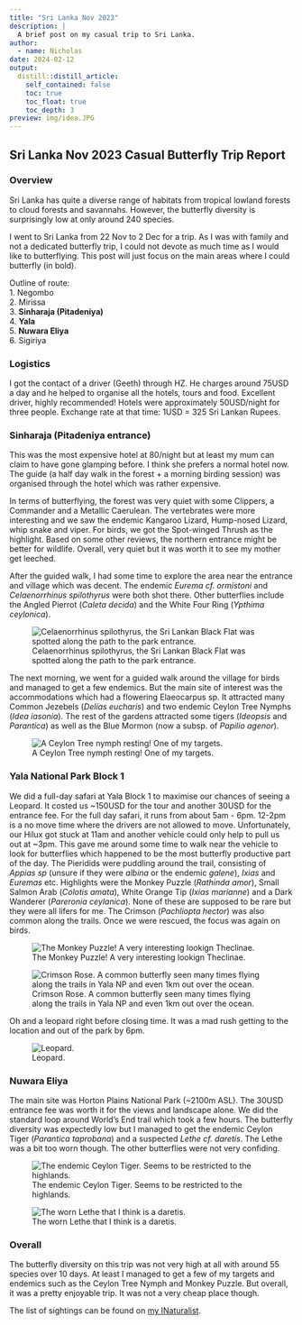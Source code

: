 ```yaml
---
title: "Sri Lanka Nov 2023"
description: |
  A brief post on my casual trip to Sri Lanka.
author:
  - name: Nicholas
date: 2024-02-12
output:
  distill::distill_article:
    self_contained: false
    toc: true
    toc_float: true
    toc_depth: 3
preview: img/idea.JPG
---
```



## Sri Lanka Nov 2023 Casual Butterfly Trip Report

### Overview
Sri Lanka has quite a diverse range of habitats from tropical lowland forests to cloud forests and savannahs. However, the butterfly diversity is surprisingly low at only around 240 species.

I went to Sri Lanka from 22 Nov to 2 Dec for a trip. As I was with family and not a dedicated butterfly trip, I could not devote as much time as I would like to butterflying. This post will just focus on the main areas where I could butterfly (in bold). 

Outline of route:\
1. Negombo\
2. Mirissa\
3. **Sinharaja (Pitadeniya)**\
4. **Yala**\
5. **Nuwara Eliya**\
6. Sigiriya\

### Logistics
I got the contact of a driver (Geeth) through HZ. He charges around 75USD a day and he helped to organise all the hotels, tours and food. Excellent driver, highly recommended! Hotels were approximately 50USD/night for three people. Exchange rate at that time: 1USD = 325 Sri Lankan Rupees.

### Sinharaja (Pitadeniya entrance)
This was the most expensive hotel at 80/night but at least my mum can claim to have gone glamping before. I think she prefers a normal hotel now. The guide (a half day walk in the forest + a morning birding session) was organised through the hotel which was rather expensive. 

In terms of butterflying, the forest was very quiet with some Clippers, a Commander and a Metallic Caerulean. The vertebrates were more interesting and we saw the endemic Kangaroo Lizard, Hump-nosed Lizard, whip snake and viper. For birds, we got the Spot-winged Thrush as the highlight. Based on some other reviews, the northern entrance might be better for wildlife. Overall, very quiet but it was worth it to see my mother get leeched.

After the guided walk, I had some time to explore the area near the entrance and village which was decent. The endemic *Eurema cf. ormistoni* and *Celaenorrhinus spilothyrus* were both shot there. Other butterflies include the  Angled Pierrot (*Caleta decida*) and the White Four Ring (*Ypthima ceylonica*). 

![Celaenorrhinus spilothyrus, the Sri Lankan Black Flat was spotted along the path to the park entrance.](img/flat.jpg) 

The next morning, we went for a guided walk around the village for birds and managed to get a few endemics. But the main site of interest was the accommodations which had a flowering Elaeocarpus sp. It attracted many Common Jezebels (*Delias eucharis*) and two endemic Ceylon Tree Nymphs (*Idea iasonia*). The rest of the gardens attracted some tigers (*Ideopsis* and *Parantica*) as well as the Blue Mormon (now a subsp. of *Papilio agenor*). 

![A Ceylon Tree nymph resting! One of my targets.](img/idea.jpg) 

### Yala National Park Block 1
We did a full-day safari at Yala Block 1 to maximise our chances of seeing a Leopard. It costed us ~150USD for the tour and another 30USD for the entrance fee. For the full day safari, it runs from about 5am - 6pm. 12-2pm is a no move time where the drivers are not allowed to move. Unfortunately, our Hilux got stuck at 11am and another vehicle could only help to pull us out at ~3pm. This gave me around some time to walk near the vehicle to look for butterflies which happened to be the most butterfly productive part of the day. The Pieridids were puddling around the trail, consisting of *Appias sp* (unsure if they were *albina* or the endemic *galene*), *Ixias* and *Euremas* etc. Highlights were the Monkey Puzzle (*Rathinda amor*), Small Salmon Arab (*Colotis amata*), White Orange Tip (*Ixias marianne*) and a Dark Wanderer (*Pareronia ceylanica*).  None of these are supposed to be rare but they were all lifers for me. The Crimson  (*Pachliopta hector*) was also common along the trails. Once we were rescued, the focus was again on birds.

![The Monkey Puzzle! A very interesting lookign Theclinae.](img/mpuzzle.jpg) 

![Crimson Rose. A common butterfly seen many times flying along the trails in Yala NP and even 1km out over the ocean.](img/crose.jpg) 

Oh and a leopard right before closing time. It was a mad rush getting to the location and out of the park by 6pm.

![Leopard.](img/leo.jpg) 

### Nuwara Eliya
The main site was Horton Plains National Park (~2100m ASL). The 30USD entrance fee was worth it for the views and landscape alone. We did the standard loop around World's End trail which took a few hours. The butterfly diversity was expectedly low but I managed to get the endemic Ceylon Tiger (*Parantica taprobana*) and a suspected *Lethe cf. daretis*. The Lethe was a bit too worn though. The other butterflies were not very confiding. 

![The endemic Ceylon Tiger. Seems to be restricted to the highlands.](img/tig.jpg) 

![The worn Lethe that I think is a daretis.](img/lethe.jpg) 

### Overall
The butterfly diversity on this trip was not very high at all with around 55 species over 10 days. At least I managed to get a few of my targets and endemics such as the Ceylon Tree Nymph and Monkey Puzzle. But overall, it was a pretty enjoyable trip. It was not a very cheap place though. 

The list of sightings can be found on [my INaturalist](https://www.inaturalist.org/observations?d1=2023-11-22&d2=2023-12-02&place_id=7077&taxon_id=47224&user_id=weishou&verifiable=any).